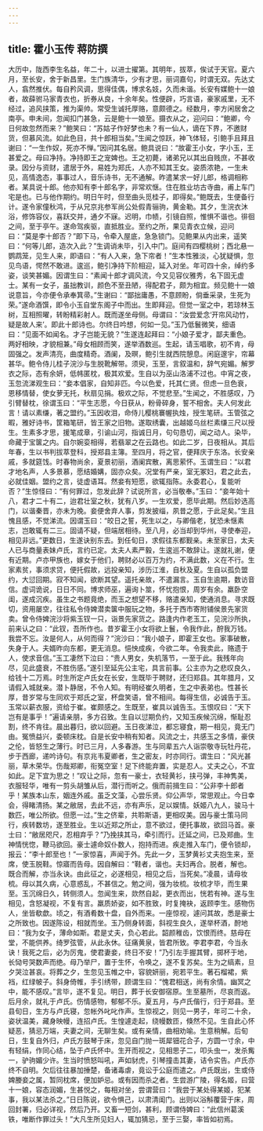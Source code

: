```yaml
---
---
---
```

title: 霍小玉传 蒋防撰
---



大历中，陇西李生名益，年二十，以进士擢第。其明年，拔萃，俟试于天官。夏六月，至长安，舍于新昌里。生门族清华，少有才思，丽词嘉句，时谓无双。先达丈人，翕然推伏。每自矜风调，思得佳偶，博求名妓，久而未谐。长安有媒鲍十一娘者，故薛驸马家青衣也，折券从良，十余年矣。性便辟，巧言语，豪家戚里，无不经过，追风挟策，推为渠帅。常受生诚托厚赂，意颇德之。经数月，李方闲居舍之南亭。申未间，忽闻扣门甚急，云是鲍十一娘至。摄衣从之，迎问曰：“鲍卿，今日何故忽然而来？”鲍笑曰：“苏姑子作好梦也未？有一仙人，谪在下界，不邀财货，但慕风流。如此色目，共十郎相当矣。”生闻之惊跃，神飞体轻，引鲍手且拜且谢曰：“一生作奴，死亦不惮。”因问其名居。鲍具说曰：“故霍王小女，字小玉，王甚爱之。母曰净持。净持即王之宠婢也。王之初薨，诸弟兄以其出自贱庶，不甚收录。因分与资财，遣居于外，易姓为郑氏，人亦不知其王女。姿质浓艳，一生未见，高情逸态，事事过人，音乐诗书，无不通解。昨遣某求一好儿郎，格调相称者。某具说十郎。他亦知有李十郎名字，非常欢惬。住在胜业坊古寺曲，甫上车门宅是也。已与他作期约。明日午时，但至曲头觅桂子，即得矣。”鲍既去，生便备行计。遂令家僮秋鸿，于从兄京兆参军尚公处假青骊驹，黄金勒。其夕，生浣衣沐浴，修饰容仪，喜跃交并，通夕不寐。迟明，巾帻，引镜自照，惟惧不谐也。徘徊之间，至于亭午。遂命驾疾驱，直抵胜业。至约之所，果见青衣立候，迎问曰：“莫是李十郎否？”即下马，令牵入屋底，急急锁门。见鲍果从内出来，遥笑曰：“何等儿郎，造次入此？”生调诮未毕，引入中门。庭间有四樱桃树；西北悬一鹦鹉笼，见生人来，即语曰：“有人入来，急下帘者！”生本性雅淡，心犹疑惧，忽见鸟语，愕然不敢进。逡巡，鲍引净持下阶相迎，延入对坐。年可四十余，绰约多姿，谈笑甚媚。因谓生曰：“素闻十郎才调风流，今又见容仪雅秀，名下固无虚士。某有一女子，虽拙教训，颜色不至丑陋，得配君子，颇为相宜。频见鲍十一娘说意旨，今亦便令承奉箕帚。”生谢曰：“鄙拙庸愚，不意顾盼，倘垂采录，生死为荣。”遂命酒馔，即令小玉自堂东阁子中而出。生即拜迎。但觉一室之中，若琼林玉树，互相照曜，转盼精彩射人。既而遂坐母侧。母谓曰：“汝尝爱念‘开帘风动竹，疑是故人来’。即此十郎诗也。尔终日吟想，何如一见。”玉乃低鬟微笑，细语曰：“见面不如闻名。才子岂能无貌？”生遂连起拜曰：“小娘子爱才，鄙夫重色。两好相映，才貌相兼。”母女相顾而笑，遂举酒数巡。生起，请玉唱歌，初不肯，母固强之。发声清亮，曲度精奇。酒阑，及暝，鲍引生就西院憩息。闲庭邃宇，帘幕甚华。鲍令侍儿桂子浣沙与生脱靴解带。须臾，玉至，言叙温和，辞气宛媚。解罗衣之际，态有余妍，低帏匿枕，极其欢爱。生自以为巫山洛浦不过也。中宵之夜，玉忽流涕观生曰：“妾本倡家，自知非匹。今以色爱，托其仁贤。但虑一旦色衰，恩移情替，使女萝无托，秋扇见捐。极欢之际，不觉悲至。”生闻之，不胜感叹，乃引臂替枕，徐谓玉曰：“平生志愿，今日获从，粉骨碎身，誓不相舍。夫人何发此言！请以素缣，著之盟约。”玉因收泪，命侍儿樱桃褰幄执烛，授生笔研。玉管弦之暇，雅好诗书，筐箱笔研，皆王家之旧物。遂取绣囊，出越姬乌丝栏素缣三尺以授生。生素多才思，援笔成章，引谕山河，指诚日月，句句恳切，闻之动人。染毕，命藏于宝箧之内。自尔婉娈相得，若翡翠之在云路也。如此二岁，日夜相从。其后年春，生以书判拔萃登科，授郑县主簿。至四月，将之官，便拜庆于东洛。长安亲戚，多就筵饯。时春物尚余，夏景初丽，酒阑宾散，离思萦怀。玉谓生曰：“以君才地名声，人多景慕，愿结婚媾，固亦众矣。况堂有严亲，室无冢妇，君之此去，必就佳姻。盟约之言，徒虚语耳。然妾有短愿，欲辄指陈。永委君心，复能听否？”生惊怪曰：“有何罪过，忽发此辞？试说所言，必当敬奉。”玉曰：“妾年始十八，君才二十有二，迨君壮室之秋，犹有八岁。一生欢爱，愿毕此期。然后妙选高门，以谐秦晋，亦未为晚。妾便舍弃人事，剪发披缁，夙昔之愿，于此足矣。”生且愧且感，不觉涕流。因谓玉曰：“皎日之誓，死生以之，与卿偕老，犹恐未惬素志，岂敢辄有二三。固请不疑，但端居相待。至八月，必当却到华州，寻使奉迎，相见非远。”更数日，生遂诀别东去。到任旬日，求假往东都觐亲。未至家日，太夫人已与商量表妹卢氏，言约已定。太夫人素严毅，生逡巡不敢辞让。遂就礼谢，便有近期。卢亦甲族也，嫁女于他们，聘财必以百万为约，不满此数，义在不行。生家素贫，事须求贷，便托假故，远投亲知，涉历江淮，自秋及夏。生自以孤负盟约，大愆回期。寂不知闻，欲断其望。遥托亲故，不遣漏言。玉自生逾期，数访音信。虚词诡说，日日不同。博求师巫，遍询卜筮，怀忧抱恨，周岁有余。羸卧空闺，遂成沉疾。虽生之书题竟绝，而玉之想望不移，赂遣亲知，使通消息。寻求既切，资用屡空，往往私令侍婢潜卖箧中服玩之物，多托于西市寄附铺侯景先家货卖。曾令侍婢浣沙将紫玉钗一只，诣景先家货之。路逢内作老玉工，见浣沙所执，前来认之曰：“此钗，吾所作也。昔岁霍王小女将欲上鬟，令我作此，酧我万钱。我尝不忘。汝是何人，从何而得？”浣沙曰：“我小娘子，即霍王女也。家事破散，失身于人。夫婿昨向东都，更无消息。悒怏成疾，今欲二年。令我卖此，赂遗于人，使求音信。”玉工凄然下泣曰：“贵人男女，失机落节，一至于此。我残年向尽，见此盛衰，不胜伤感。”遂引至延先公主宅，具言前事。公主亦为之悲叹良久，给钱十二万焉。时生所定卢氏女在长安，生既毕于聘财，还归郑县。其年腊月，又请假入城就亲。潜卜静居，不令人知。有明经崔久明者，生之中表弟也。性甚长厚，昔岁常与生同欢于郑氏之室，杯盘笑语，曾不相间。每得生信，必诚告于玉。玉常以薪衣服，资给于崔。崔颇感之。生既至，崔具以诚告玉。玉恨叹曰：“天下岂有是事乎！”遍请亲朋，多方召致。生自以愆期负约，又知玉疾候沉绵，惭耻忍割，终不肯往。晨出暮归，欲以回避。玉日夜涕泣，都忘寝食，期一相见，竟无门由。冤愤益兴，委顿床枕。自是长安中稍有知者。风流之士，共感玉之多情，豪侠之伦，皆怒生之薄行。时已三月，人多春游。生与同辈五六人诣崇敬寺玩牡丹花，步于西廊，递吟诗句。有京兆韦夏卿者，生之密友，时亦同行。谓生曰：“风光甚丽，草木荣华。伤哉郑卿，衔冤空室！足下终能弃置，实是忍人。丈夫之心，不宜如此。足下宜为思之！”叹让之际，忽有一豪士，衣轻黄衫，挟弓弹，丰神隽美，衣服轻华，唯有一剪头胡雏从后，潜行而听之。俄而前揖生曰：“公非李十郎者乎！某族本山东，姻连外戚。虽乏文藻，心尝乐贤。仰公声华，常思观止。今日幸会，得睹清扬。某之敝居，去此不远，亦有声乐，足以娱情。妖姬八九人，骏马十数匹，唯公所欲。但愿一过。”生之侪辈，共聆斯语，更相叹美。因与豪士策马同行，疾转数坊，遂至胜业。生以近郑之所止，意不欲过，便托事故，欲回马首。豪士曰：“敝居咫尺，忍相弃乎？”乃挽挟其马，牵引而行。迁延之间，已及郑曲。生神情恍惚，鞭马欲回。豪士遽命奴仆数人，抱持而进。疾走推入车门，便令锁却，报云：“李十郎至也！”一家惊喜，声闻于外。先此一夕，玉梦黄衫丈夫抱生来，至席，使玉脱鞋。惊寤而告母。因自解曰：“鞋者，谐也。夫妇再合。脱者，解也。既合而解，亦当永诀。由此征之，必遂相见，相见之后，当死矣。”凌晨，请母妆梳。母以其久病，心意惑乱，不甚信之。勉之间，强为妆梳。妆梳才毕，而生果至。玉沉绵日久，转侧须人。忽闻生来，欻然自起，更衣而出，恍若有神。遂与生相见，含怒凝视，不复有言。羸质娇姿，如不胜致，时复掩袂，返顾李生。感物伤人，坐皆欷歔。顷之，有酒肴数十盘，自外而来。一座惊视，遽问其故，悉是豪士之所致也。因遂陈设，相就而坐。玉乃侧身转面，斜视生良久，遂举杯酒，酧地曰：“我为女子，薄命如斯。君是丈夫，负心若此。韶颜稚齿，饮恨而终。慈母在堂，不能供养。绮罗弦管，从此永休。征痛黄泉，皆君所致。李君李君，今当永诀！我死之后，必为厉鬼，使君妻妾，终日不安！”乃引左手握其臂，掷杯于地，长恸号哭数声而绝。母乃举尸，置于生怀，令唤之，遂不复苏矣。生为之缟素，旦夕哭泣甚哀。将葬之夕，生忽见玉帷之中，容貌妍丽，宛若平生。著石榴裙，紫裆，红绿帔子。斜身倚帷，手引绣带，顾谓生曰：“愧君相送，尚有余情。幽冥之中，能不感叹。”言毕，遂不复见。明日，葬于长安御宿原。生至墓所，尽哀而返。后月余，就礼于卢氏。伤情感物，郁郁不乐。夏五月，与卢氏偕行，归于郑县。至县旬日，生方与卢氏寝，忽帐外叱叱作声。生惊视之，则见一男子，年可二十余，姿状温美，藏身映幔，连招卢氏。生惶遽走起，绕幔数匝，倏然不见。生自此心怀疑恶，猜忌万端，夫妻之间，无聊生矣。或有亲情，曲相劝喻。生意稍解。后旬日，生复自外归，卢氏方鼓琴于床，忽见自门抛一斑犀钿花合子，方圆一寸余，中有轻绢，作同心结，坠于卢氏怀中。生开而视之，见相思子二，叩头虫一，发杀觜一，驴驹媚少许。生当时愤怒叫吼，声如豺虎，引琴撞击其妻，诘令实告。卢氏亦终不自明。欠后往往暴加捶楚，备诸毒虐，竟讼于公庭而遣之。卢氏既出，生或侍婢媵妾之属，暂同枕席，便加妒忌。或有因而杀之者。生尝游广陵，得名姬，曰营十一娘，容态润媚，生甚悦之，每相对坐，尝谓营曰：“我尝于某处得某姬，犯某事，我以某法杀之。”日日陈说，欲令惧己，以肃清闺门。出则以浴斛覆营于床，周回封署，归必详视，然后乃开。又畜一短剑，甚利，顾谓侍婢曰：“此信州葛溪铁，唯断作罪过头！”大凡生所见妇人，辄加猜忌，至于三娶，率皆如初焉。
